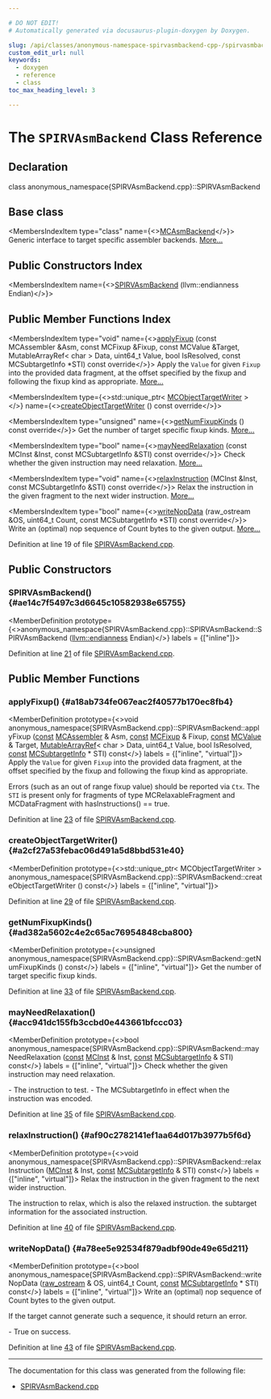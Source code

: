 ```yaml
---

# DO NOT EDIT!
# Automatically generated via docusaurus-plugin-doxygen by Doxygen.

slug: /api/classes/anonymous-namespace-spirvasmbackend-cpp-/spirvasmbackend
custom_edit_url: null
keywords:
  - doxygen
  - reference
  - class
toc_max_heading_level: 3

---
```





# The `SPIRVAsmBackend` Class Reference

<DoxygenPage pluginConfig={pluginConfig}>



## Declaration

<CodeBlock>class anonymous_namespace{SPIRVAsmBackend.cpp}::SPIRVAsmBackend</CodeBlock>

## Base class

<MembersIndex>

<MembersIndexItem
  type="class"
  name={<><a href="/docs/api/classes/llvm/mcasmbackend">MCAsmBackend</a></>}>
Generic interface to target specific assembler backends. <a href="/docs/api/classes/llvm/mcasmbackend/#details">More...</a>
</MembersIndexItem>

</MembersIndex>

## Public Constructors Index

<MembersIndex>

<MembersIndexItem
  name={<><a href="#ae14c7f5497c3d6645c10582938e65755">SPIRVAsmBackend</a> (llvm::endianness Endian)</>}>
</MembersIndexItem>

</MembersIndex>

## Public Member Functions Index

<MembersIndex>

<MembersIndexItem
  type="void"
  name={<><a href="#a18ab734fe067eac2f40577b170ec8fb4">applyFixup</a> (const MCAssembler &amp;Asm, const MCFixup &amp;Fixup, const MCValue &amp;Target, MutableArrayRef&lt; char &gt; Data, uint64&#95;t Value, bool IsResolved, const MCSubtargetInfo &#42;STI) const override</>}>
Apply the <code>Value</code> for given <code>Fixup</code> into the provided data fragment, at the offset specified by the fixup and following the fixup kind as appropriate. <a href="#a18ab734fe067eac2f40577b170ec8fb4">More...</a>
</MembersIndexItem>

<MembersIndexItem
  type={<>std::unique&#95;ptr&lt; <a href="/docs/api/classes/llvm/mcobjecttargetwriter">MCObjectTargetWriter</a> &gt;</>}
  name={<><a href="#a2cf27a53febac06d491a5d8bbd531e40">createObjectTargetWriter</a> () const override</>}>
</MembersIndexItem>

<MembersIndexItem
  type="unsigned"
  name={<><a href="#ad382a5602c4e2c65ac76954848cba800">getNumFixupKinds</a> () const override</>}>
Get the number of target specific fixup kinds. <a href="#ad382a5602c4e2c65ac76954848cba800">More...</a>
</MembersIndexItem>

<MembersIndexItem
  type="bool"
  name={<><a href="#acc941dc155fb3ccbd0e443661bfccc03">mayNeedRelaxation</a> (const MCInst &amp;Inst, const MCSubtargetInfo &amp;STI) const override</>}>
Check whether the given instruction may need relaxation. <a href="#acc941dc155fb3ccbd0e443661bfccc03">More...</a>
</MembersIndexItem>

<MembersIndexItem
  type="void"
  name={<><a href="#af90c2782141ef1aa64d017b3977b5f6d">relaxInstruction</a> (MCInst &amp;Inst, const MCSubtargetInfo &amp;STI) const override</>}>
Relax the instruction in the given fragment to the next wider instruction. <a href="#af90c2782141ef1aa64d017b3977b5f6d">More...</a>
</MembersIndexItem>

<MembersIndexItem
  type="bool"
  name={<><a href="#a78ee5e92534f879adbf90de49e65d211">writeNopData</a> (raw&#95;ostream &amp;OS, uint64&#95;t Count, const MCSubtargetInfo &#42;STI) const override</>}>
Write an (optimal) nop sequence of Count bytes to the given output. <a href="#a78ee5e92534f879adbf90de49e65d211">More...</a>
</MembersIndexItem>

</MembersIndex>


Definition at line 19 of file <a href="/docs/api/files/lib/lib/target/lib/target/spirv/lib/target/spirv/mctargetdesc/spirvasmbackend-cpp">SPIRVAsmBackend.cpp</a>.

<SectionDefinition>

## Public Constructors

### SPIRVAsmBackend() {#ae14c7f5497c3d6645c10582938e65755}

<MemberDefinition
  prototype={<>anonymous&#95;namespace&#123;SPIRVAsmBackend.cpp&#125;::SPIRVAsmBackend::SPIRVAsmBackend (<a href="/docs/api/namespaces/llvm/#ae1e26e57357947b25e392fd18ab000db">llvm::endianness</a> Endian)</>}
  labels = {["inline"]}>

Definition at line <a href="/docs/api/files/lib/lib/target/lib/target/spirv/lib/target/spirv/mctargetdesc/spirvasmbackend-cpp/#l00021">21</a> of file <a href="/docs/api/files/lib/lib/target/lib/target/spirv/lib/target/spirv/mctargetdesc/spirvasmbackend-cpp">SPIRVAsmBackend.cpp</a>.
</MemberDefinition>

</SectionDefinition>

<SectionDefinition>

## Public Member Functions

### applyFixup() {#a18ab734fe067eac2f40577b170ec8fb4}

<MemberDefinition
  prototype={<>void anonymous&#95;namespace&#123;SPIRVAsmBackend.cpp&#125;::SPIRVAsmBackend::applyFixup (<a href="/docs/api/files/lib/lib/target/lib/target/aarch64/aarch64promoteconstant-cpp/#a90f8350fecae261c25be85d38b451bff">const</a> <a href="/docs/api/classes/llvm/mcassembler">MCAssembler</a> &amp; Asm, <a href="/docs/api/files/lib/lib/target/lib/target/aarch64/aarch64promoteconstant-cpp/#a90f8350fecae261c25be85d38b451bff">const</a> <a href="/docs/api/classes/llvm/mcfixup">MCFixup</a> &amp; Fixup, <a href="/docs/api/files/lib/lib/target/lib/target/aarch64/aarch64promoteconstant-cpp/#a90f8350fecae261c25be85d38b451bff">const</a> <a href="/docs/api/classes/llvm/mcvalue">MCValue</a> &amp; Target, <a href="/docs/api/classes/llvm/mutablearrayref">MutableArrayRef</a>&lt; char &gt; Data, uint64&#95;t Value, bool IsResolved, <a href="/docs/api/files/lib/lib/target/lib/target/aarch64/aarch64promoteconstant-cpp/#a90f8350fecae261c25be85d38b451bff">const</a> <a href="/docs/api/classes/llvm/mcsubtargetinfo">MCSubtargetInfo</a> &#42; STI) const</>}
  labels = {["inline", "virtual"]}>
Apply the <code>Value</code> for given <code>Fixup</code> into the provided data fragment, at the offset specified by the fixup and following the fixup kind as appropriate.

Errors (such as an out of range fixup value) should be reported via <code>Ctx</code>. The <code>STI</code> is present only for fragments of type MCRelaxableFragment and MCDataFragment with hasInstructions() == true.

Definition at line <a href="/docs/api/files/lib/lib/target/lib/target/spirv/lib/target/spirv/mctargetdesc/spirvasmbackend-cpp/#l00023">23</a> of file <a href="/docs/api/files/lib/lib/target/lib/target/spirv/lib/target/spirv/mctargetdesc/spirvasmbackend-cpp">SPIRVAsmBackend.cpp</a>.
</MemberDefinition>

### createObjectTargetWriter() {#a2cf27a53febac06d491a5d8bbd531e40}

<MemberDefinition
  prototype={<>std::unique&#95;ptr&lt; MCObjectTargetWriter &gt; anonymous&#95;namespace&#123;SPIRVAsmBackend.cpp&#125;::SPIRVAsmBackend::createObjectTargetWriter () const</>}
  labels = {["inline", "virtual"]}>

Definition at line <a href="/docs/api/files/lib/lib/target/lib/target/spirv/lib/target/spirv/mctargetdesc/spirvasmbackend-cpp/#l00029">29</a> of file <a href="/docs/api/files/lib/lib/target/lib/target/spirv/lib/target/spirv/mctargetdesc/spirvasmbackend-cpp">SPIRVAsmBackend.cpp</a>.
</MemberDefinition>

### getNumFixupKinds() {#ad382a5602c4e2c65ac76954848cba800}

<MemberDefinition
  prototype={<>unsigned anonymous&#95;namespace&#123;SPIRVAsmBackend.cpp&#125;::SPIRVAsmBackend::getNumFixupKinds () const</>}
  labels = {["inline", "virtual"]}>
Get the number of target specific fixup kinds.

Definition at line <a href="/docs/api/files/lib/lib/target/lib/target/spirv/lib/target/spirv/mctargetdesc/spirvasmbackend-cpp/#l00033">33</a> of file <a href="/docs/api/files/lib/lib/target/lib/target/spirv/lib/target/spirv/mctargetdesc/spirvasmbackend-cpp">SPIRVAsmBackend.cpp</a>.
</MemberDefinition>

### mayNeedRelaxation() {#acc941dc155fb3ccbd0e443661bfccc03}

<MemberDefinition
  prototype={<>bool anonymous&#95;namespace&#123;SPIRVAsmBackend.cpp&#125;::SPIRVAsmBackend::mayNeedRelaxation (<a href="/docs/api/files/lib/lib/target/lib/target/aarch64/aarch64promoteconstant-cpp/#a90f8350fecae261c25be85d38b451bff">const</a> <a href="/docs/api/classes/llvm/mcinst">MCInst</a> &amp; Inst, <a href="/docs/api/files/lib/lib/target/lib/target/aarch64/aarch64promoteconstant-cpp/#a90f8350fecae261c25be85d38b451bff">const</a> <a href="/docs/api/classes/llvm/mcsubtargetinfo">MCSubtargetInfo</a> &amp; STI) const</>}
  labels = {["inline", "virtual"]}>
Check whether the given instruction may need relaxation.

<ParametersList title="Parameters">
<ParametersListItem name="Inst">- The instruction to test.</ParametersListItem>
<ParametersListItem name="STI">- The MCSubtargetInfo in effect when the instruction was encoded.</ParametersListItem>
</ParametersList>

Definition at line <a href="/docs/api/files/lib/lib/target/lib/target/spirv/lib/target/spirv/mctargetdesc/spirvasmbackend-cpp/#l00035">35</a> of file <a href="/docs/api/files/lib/lib/target/lib/target/spirv/lib/target/spirv/mctargetdesc/spirvasmbackend-cpp">SPIRVAsmBackend.cpp</a>.
</MemberDefinition>

### relaxInstruction() {#af90c2782141ef1aa64d017b3977b5f6d}

<MemberDefinition
  prototype={<>void anonymous&#95;namespace&#123;SPIRVAsmBackend.cpp&#125;::SPIRVAsmBackend::relaxInstruction (<a href="/docs/api/classes/llvm/mcinst">MCInst</a> &amp; Inst, <a href="/docs/api/files/lib/lib/target/lib/target/aarch64/aarch64promoteconstant-cpp/#a90f8350fecae261c25be85d38b451bff">const</a> <a href="/docs/api/classes/llvm/mcsubtargetinfo">MCSubtargetInfo</a> &amp; STI) const</>}
  labels = {["inline", "virtual"]}>
Relax the instruction in the given fragment to the next wider instruction.

<ParametersList title="Parameters">
<ParametersListItem name="[out] Inst">The instruction to relax, which is also the relaxed instruction.</ParametersListItem>
<ParametersListItem name="STI">the subtarget information for the associated instruction.</ParametersListItem>
</ParametersList>

Definition at line <a href="/docs/api/files/lib/lib/target/lib/target/spirv/lib/target/spirv/mctargetdesc/spirvasmbackend-cpp/#l00040">40</a> of file <a href="/docs/api/files/lib/lib/target/lib/target/spirv/lib/target/spirv/mctargetdesc/spirvasmbackend-cpp">SPIRVAsmBackend.cpp</a>.
</MemberDefinition>

### writeNopData() {#a78ee5e92534f879adbf90de49e65d211}

<MemberDefinition
  prototype={<>bool anonymous&#95;namespace&#123;SPIRVAsmBackend.cpp&#125;::SPIRVAsmBackend::writeNopData (<a href="/docs/api/classes/llvm/raw-ostream">raw&#95;ostream</a> &amp; OS, uint64&#95;t Count, <a href="/docs/api/files/lib/lib/target/lib/target/aarch64/aarch64promoteconstant-cpp/#a90f8350fecae261c25be85d38b451bff">const</a> <a href="/docs/api/classes/llvm/mcsubtargetinfo">MCSubtargetInfo</a> &#42; STI) const</>}
  labels = {["inline", "virtual"]}>
Write an (optimal) nop sequence of Count bytes to the given output.

If the target cannot generate such a sequence, it should return an error.


<SectionUser title="Returns">
- True on success.
</SectionUser>

Definition at line <a href="/docs/api/files/lib/lib/target/lib/target/spirv/lib/target/spirv/mctargetdesc/spirvasmbackend-cpp/#l00043">43</a> of file <a href="/docs/api/files/lib/lib/target/lib/target/spirv/lib/target/spirv/mctargetdesc/spirvasmbackend-cpp">SPIRVAsmBackend.cpp</a>.
</MemberDefinition>

</SectionDefinition>

<hr/>

The documentation for this class was generated from the following file:

<ul>
<li><a href="/docs/api/files/lib/lib/target/lib/target/spirv/lib/target/spirv/mctargetdesc/spirvasmbackend-cpp">SPIRVAsmBackend.cpp</a></li>
</ul>

</DoxygenPage>

